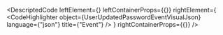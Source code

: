 
<DescriptedCode
  leftElement={<UserUpdatedPasswordEventDesc />}
  leftContainerProps={{}}
  rightElement={
    <CodeHighlighter
      object={UserUpdatedPasswordEventVisualJson}
      language={"json"}
      title={"Event"}
    />
  }
  rightContainerProps={{}}
/>
